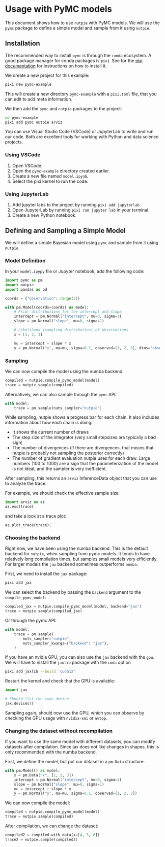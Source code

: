 # Usage with PyMC models

This document shows how to use `nutpie` with PyMC models. We will use the
`pymc` package to define a simple model and sample from it using `nutpie`.

## Installation

The recommended way to install `pymc` is through the `conda` ecosystem. A good
package manager for conda packages is `pixi`. See for the [pixi
documentation](https://pixi.sh) for instructions on how to install it.

We create a new project for this example:

```bash
pixi new pymc-example
```

This will create a new directory `pymc-example` with a `pixi.toml` file, that
you can edit to add meta information.

We then add the `pymc` and `nutpie` packages to the project:

```bash
cd pymc-example
pixi add pymc nutpie arviz
```

You can use Visual Studio Code (VSCode) or JupyterLab to write and run our code.
Both are excellent tools for working with Python and data science projects.

### Using VSCode

1. Open VSCode.
2. Open the `pymc-example` directory created earlier.
3. Create a new file named `model.ipynb`.
4. Select the pixi kernel to run the code.

### Using JupyterLab

1. Add jupyter labs to the project by running `pixi add jupyterlab`.
1. Open JupyterLab by running `pixi run jupyter lab` in your terminal.
3. Create a new Python notebook.

## Defining and Sampling a Simple Model

We will define a simple Bayesian model using `pymc` and sample from it using
`nutpie`.

### Model Definition

In your `model.ipypy` file or Jupyter notebook, add the following code:

```python
import pymc as pm
import nutpie
import pandas as pd

coords = {"observation": range(3)}

with pm.Model(coords=coords) as model:
    # Prior distributions for the intercept and slope
    intercept = pm.Normal("intercept", mu=0, sigma=1)
    slope = pm.Normal("slope", mu=0, sigma=1)

    # Likelihood (sampling distribution) of observations
    x = [1, 2, 3]

    mu = intercept + slope * x
    y = pm.Normal("y", mu=mu, sigma=0.1, observed=[1, 2, 3], dims="observation")
```

### Sampling

We can now compile the model using the numba backend:

```python
compiled = nutpie.compile_pymc_model(model)
trace = nutpie.sample(compiled)
```

Alternatively, we can also sample through the `pymc` API:

```python
with model:
    trace = pm.sample(nuts_sampler="nutpie")
```

While sampling, nutpie shows a progress bar for each chain. It also includes
information about how each chain is doing:

- It shows the current number of draws
- The step size of the integrator (very small stepsizes are typically a bad
  sign)
- The number of divergences (if there are divergences, that means that nutpie is
  probably not sampling the posterior correctly)
- The number of gradient evaluation nutpie uses for each draw. Large numbers
  (100 to 1000) are a sign that the parameterization of the model is not ideal,
  and the sampler is very inefficient.

After sampling, this returns an `arviz` InferenceData object that you can use to
analyze the trace.

For example, we should check the effective sample size:

```python
import arviz as az
az.ess(trace)
```

and take a look at a trace plot:

```python
az.plot_trace(trace);
```

### Choosing the backend

Right now, we have been using the numba backend. This is the default backend for
`nutpie`, when sampling from pymc models. It tends to have relatively long
compilation times, but samples small models very efficiently. For larger models
the `jax` backend sometimes outperforms `numba`.

First, we need to install the `jax` package:

```bash
pixi add jax
```

We can select the backend by passing the `backend` argument to the `compile_pymc_model`:

```python
compiled_jax = nutpie.compile_pymc_model(model, backend="jax")
trace = nutpie.sample(compiled_jax)
```

Or through the pymc API:

```python
with model:
    trace = pm.sample(
        nuts_sampler="nutpie",
        nuts_sampler_kwargs={"backend": "jax"},
    )
```

If you have an nvidia GPU, you can also use the `jax` backend with the `gpu`. We
will have to install the `jaxlib` package with the `cuda` option

```bash
pixi add jaxlib --build 'cuda12'
```

Restart the kernel and check that the GPU is available:

```python
import jax

# Should list the cuda device
jax.devices()
```

Sampling again, should now use the GPU, which you can observe by checking the
GPU usage with `nvidia-smi` or `nvtop`.

### Changing the dataset without recompilation

If you want to use the same model with different datasets, you can modify
datasets after compilation. Since jax does not like changes in shapes, this is
only recommended with the numba backend.

First, we define the model, but put our dataset in a `pm.Data` structure:

```python
with pm.Model() as model:
    x = pm.Data("x", [1, 2, 3])
    intercept = pm.Normal("intercept", mu=0, sigma=1)
    slope = pm.Normal("slope", mu=0, sigma=1)
    mu = intercept + slope * x
    y = pm.Normal("y", mu=mu, sigma=0.1, observed=[1, 2, 3])
```

We can now compile the model:

```python
compiled = nutpie.compile_pymc_model(model)
trace = nutpie.sample(compiled)
```

After compilation, we can change the dataset:

```python
compiled2 = compiled.with_data(x=[4, 5, 6])
trace2 = nutpie.sample(compiled2)
```
